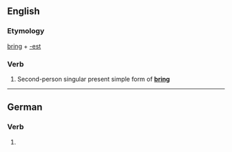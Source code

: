 ==English==

===Etymology===
[[bring]] + [[-est]]

===Verb===
{{infl|en|verb form}}

# {{archaic}} Second-person singular present simple form of '''[[bring]]'''

----

==German==

===Verb===
{{infl|de}}

# {{de-verb form of|bringen|2|s|k1}}